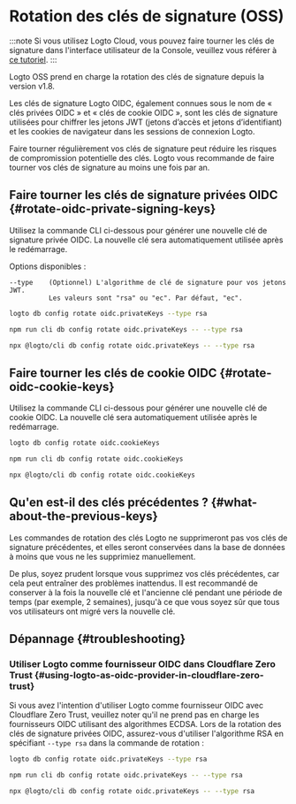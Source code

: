 
# Rotation des clés de signature (OSS)

:::note
Si vous utilisez Logto Cloud, vous pouvez faire tourner les clés de signature dans l'interface utilisateur de la Console, veuillez vous référer à [ce tutoriel](/developers/signing-keys/#rotate-signing-keys-from-console-ui).
:::

Logto OSS prend en charge la rotation des clés de signature depuis la version v1.8.

Les clés de signature Logto OIDC, également connues sous le nom de « clés privées OIDC » et « clés de cookie OIDC », sont les clés de signature utilisées pour chiffrer les jetons JWT (jetons d’accès et jetons d’identifiant) et les cookies de navigateur dans les sessions de connexion Logto.

Faire tourner régulièrement vos clés de signature peut réduire les risques de compromission potentielle des clés. Logto vous recommande de faire tourner vos clés de signature au moins une fois par an.

## Faire tourner les clés de signature privées OIDC \{#rotate-oidc-private-signing-keys}

Utilisez la commande CLI ci-dessous pour générer une nouvelle clé de signature privée OIDC. La nouvelle clé sera automatiquement utilisée après le redémarrage.

Options disponibles :

```
--type    (Optionnel) L'algorithme de clé de signature pour vos jetons JWT.
          Les valeurs sont "rsa" ou "ec". Par défaut, "ec".
```

<Tabs groupId="cmd">

  <TabItem value="cli" label="CLI">

```bash
logto db config rotate oidc.privateKeys --type rsa
```

  </TabItem>
  <TabItem value="Local" label="local">

```bash
npm run cli db config rotate oidc.privateKeys -- --type rsa
```

  </TabItem>
  <TabItem value="npx" label="npx">

```bash
npx @logto/cli db config rotate oidc.privateKeys -- --type rsa
```

  </TabItem>

</Tabs>

## Faire tourner les clés de cookie OIDC \{#rotate-oidc-cookie-keys}

Utilisez la commande CLI ci-dessous pour générer une nouvelle clé de cookie OIDC. La nouvelle clé sera automatiquement utilisée après le redémarrage.

<Tabs groupId="cmd">

  <TabItem value="cli" label="CLI">

```bash
logto db config rotate oidc.cookieKeys
```

  </TabItem>
  <TabItem value="Local" label="local">

```bash
npm run cli db config rotate oidc.cookieKeys
```

  </TabItem>
  <TabItem value="npx" label="npx">

```bash
npx @logto/cli db config rotate oidc.cookieKeys
```

  </TabItem>

</Tabs>

## Qu'en est-il des clés précédentes ? \{#what-about-the-previous-keys}

Les commandes de rotation des clés Logto ne supprimeront pas vos clés de signature précédentes, et elles seront conservées dans la base de données à moins que vous ne les supprimiez manuellement.

De plus, soyez prudent lorsque vous supprimez vos clés précédentes, car cela peut entraîner des problèmes inattendus. Il est recommandé de conserver à la fois la nouvelle clé et l'ancienne clé pendant une période de temps (par exemple, 2 semaines), jusqu'à ce que vous soyez sûr que tous vos utilisateurs ont migré vers la nouvelle clé.

## Dépannage \{#troubleshooting}

### Utiliser Logto comme fournisseur OIDC dans Cloudflare Zero Trust \{#using-logto-as-oidc-provider-in-cloudflare-zero-trust}

Si vous avez l'intention d'utiliser Logto comme fournisseur OIDC avec Cloudflare Zero Trust, veuillez noter qu'il ne prend pas en charge les fournisseurs OIDC utilisant des algorithmes ECDSA. Lors de la rotation des clés de signature privées OIDC, assurez-vous d'utiliser l'algorithme RSA en spécifiant `--type rsa` dans la commande de rotation :

<Tabs groupId="cmd-cloudflare-zero-trust">
  <TabItem value="cli" label="CLI">

```bash
logto db config rotate oidc.privateKeys --type rsa
```

  </TabItem>
  <TabItem value="Local" label="local">

```bash
npm run cli db config rotate oidc.privateKeys -- --type rsa
```

  </TabItem>
  <TabItem value="npx" label="npx">

```bash
npx @logto/cli db config rotate oidc.privateKeys -- --type rsa
```

  </TabItem>
</Tabs>
